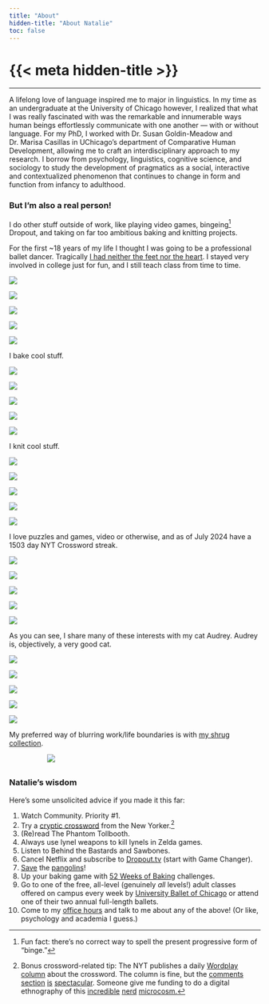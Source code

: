 ```yaml
---
title: "About"
hidden-title: "About Natalie"
toc: false
---
```


<style>
h1.title {
    display: none;
}
</style>

::: {.title-styled}
<h1>{{< meta hidden-title >}}</h1>
:::

<hr class="title-divider">

A lifelong love of language inspired me to major in linguistics. In my time as an undergraduate at the University of Chicago however, I realized that what I was really fascinated with was the remarkable and innumerable ways human beings effortlessly communicate with one another — with or without language. For my PhD, I worked with Dr. Susan Goldin-Meadow and Dr. Marisa Casillas in UChicago’s department of Comparative Human Development, allowing me to craft an interdisciplinary approach to my research. I borrow from psychology, linguistics, cognitive science, and sociology to study the development of pragmatics as a social, interactive and contextualized phenomenon that continues to change in form and function from infancy to adulthood.

### But I'm also a real person!

I do other stuff outside of work, like playing video games, bingeing[^2] Dropout, and taking on far too ambitious baking and knitting projects.

For the first ~18 years of my life I thought I was going to be a professional ballet dancer. Tragically [I had neither the feet nor the heart](https://youtu.be/-5nvARS2bus?si=jLyIfEqgYVy5ROdx&t=258). I stayed very involved in college just for fun, and I still teach class from time to time.

::: {#balletGallery .container-gallery}

::: {.popup .popup-1}
![](images/about/ballet4.jpeg){.img-responsive}
:::

::: {.popup .popup-2}
![](images/about/ballet2.jpeg){.img-responsive}
:::

::: {.popup .popup-3}
![](images/about/ballet3.jpeg){.img-responsive}
:::

::: {.popup .popup-4}
![](images/about/ballet5-cat.jpeg){.img-responsive}
:::

::: {.popup .popup-5}
![](images/about/ballet1.jpeg){.img-responsive}
:::

:::

I bake cool stuff.


::: {#bakingGallery .container-gallery}

::: {.popup .popup-1}
![](images/about/bake4.jpeg){.img-responsive}
:::

::: {.popup .popup-2}
![](images/about/bake2.jpeg){.img-responsive}
:::

::: {.popup .popup-3}
![](images/about/bake3.jpeg){.img-responsive}
:::

::: {.popup .popup-4}
![](images/about/bake5.jpeg){.img-responsive}
:::

::: {.popup .popup-5}
![](images/about/bake1.jpeg){.img-responsive}
:::

:::


I knit cool stuff.


::: {#knittingGallery .container-gallery}

::: {.popup .popup-1}
![](images/about/knit4.jpeg){.img-responsive}
:::

::: {.popup .popup-2}
![](images/about/knit5-cat.jpeg){.img-responsive}
:::

::: {.popup .popup-3}
![](images/about/knit3.jpeg){.img-responsive}
:::

::: {.popup .popup-4}
![](images/about/knit2.jpeg){.img-responsive}
:::

::: {.popup .popup-5}
![](images/about/knit1.jpeg){.img-responsive}
:::

:::



I love puzzles and games, video or otherwise, and as of July 2024 have a 1503 day NYT Crossword streak. 


::: {#gamesGallery .container-gallery}

::: {.popup .popup-1}
![](images/about/games4.jpeg){.img-responsive}
:::

::: {.popup .popup-2}
![](images/about/games2.jpeg){.img-responsive}
:::

::: {.popup .popup-3}
![](images/about/games3.jpeg){.img-responsive}
:::

::: {.popup .popup-4}
![](images/about/games5.jpeg){.img-responsive}
:::

::: {.popup .popup-5}
![](images/about/games1.jpeg){.img-responsive}
:::

:::


As you can see, I share many of these interests with my cat Audrey. Audrey is, objectively, a very good cat.


::: {#audreyGallery .container-gallery}

::: {.popup .popup-1}
![](images/about/cat4.jpeg){.img-responsive}
:::

::: {.popup .popup-2}
![](images/about/cat2.jpeg){.img-responsive}
:::

::: {.popup .popup-3}
![](images/about/cat1.jpeg){.img-responsive}
:::

::: {.popup .popup-4}
![](images/about/cat5.jpeg){.img-responsive}
:::

::: {.popup .popup-5}
![](images/about/cat6.jpeg){.img-responsive}
:::

:::


My preferred way of blurring work/life boundaries is with [my shrug collection](https://nrdowling.notion.site/Obviously-Meh-Dunno-shrug-53d0a1a8936441d69724531a6a50b60c). 

::: {.card style="margin-bottom:30px; margin-left: 15%; margin-right: 15%"}
![](images/shrugs/15.jpeg){style="border:5px;"}
:::



### Natalie's wisdom

Here's some unsolicited advice if you made it this far:

1. Watch Community. Priority #1.
2. Try a [cryptic crossword](https://www.newyorker.com/puzzles-and-games-dept/cryptic-crossword) from the New Yorker.[^1]
3. (Re)read The Phantom Tollbooth.
4. Always use lynel weapons to kill lynels in Zelda games.
5. Listen to Behind the Bastards and Sawbones.
6. Cancel Netflix and subscribe to [Dropout.tv](https://www.dropout.tv/) (start with Game Changer).
7. [Save](https://www.savepangolins.org/what-is-a-pangolin) the [pangolins](https://www.youtube.com/watch?v=QY1qqZiaTU8&t=1s)!
8. Up your baking game with [52 Weeks of Baking](https://www.reddit.com/r/52weeksofbaking/) challenges.
9. Go to one of the free, all-level (genuinely *all* levels!) adult classes offered on campus every week by [University Ballet of Chicago](https://uballet.org/) or attend one of their two annual full-length ballets.
10. Come to my [office hours](https://calendar.google.com/calendar/u/0/appointments/AcZssZ26_g2R1YwSJ3UpjZetF6c7jfKXO8zrfwiT4Wo=?pli=1) and talk to me about any of the above! (Or like, psychology and academia I guess.)


[^1]:Bonus crossword-related tip: The NYT publishes a daily [Wordplay column](https://www.nytimes.com/spotlight/daily-crossword-column) about the crossword. The column is fine, but the [comments](images/about/nyt-grag.jpeg) [section](images/about/nyt-margaret.jpeg) [is](images/about/nyt-mother.jpeg) [spectacular](images/about/nyt-nellie.jpeg). Someone give me funding to do a digital ethnography of this [incredible](images/about/nyt-rhubarb.jpeg) [nerd](images/about/nyt-spud.jpeg) [microcosm.](images/about/nyt-james.jpeg)

[^2]: Fun fact: there's no correct way to spell the present progressive form of "binge."